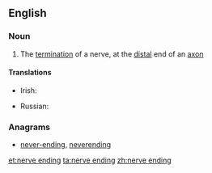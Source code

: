==English==

===Noun===
{{en-noun|head=[[nerve]] [[ending]]}}

# The [[termination]] of a nerve, at the [[distal]] end of an [[axon]]

====Translations====
{{trans-top|the termination of a nerve}}
* Irish: {{t-|ga|néarcheann|m}}
{{trans-mid}}
* Russian: {{t-|ru|нервное окончание|n|sc=Cyrl|tr=nérvnoje okončánije|alt=не́рвное оконча́ние}}
{{trans-bottom}}

===Anagrams===
* [[never-ending#English|never-ending]], [[neverending#English|neverending]]

[[et:nerve ending]]
[[ta:nerve ending]]
[[zh:nerve ending]]